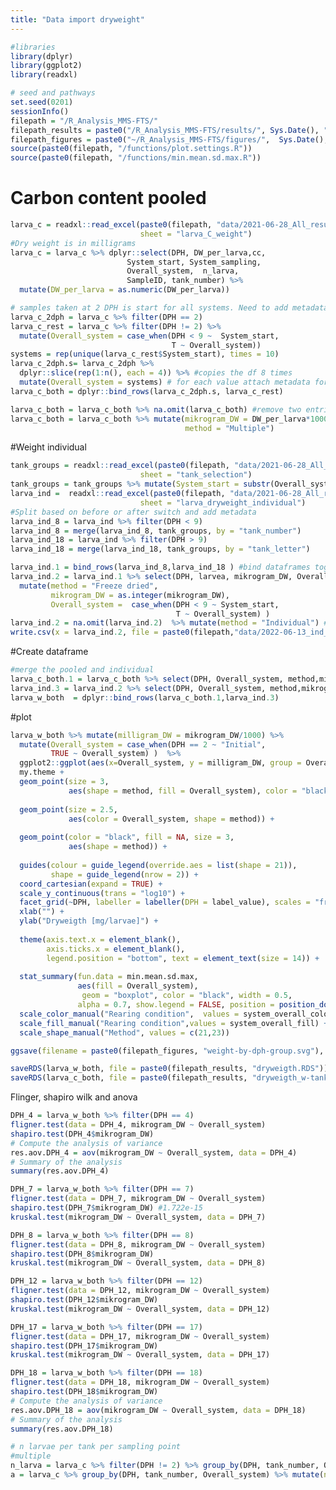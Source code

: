 ```yaml
---
title: "Data import dryweight"
---
```

```r
#libraries
library(dplyr)
library(ggplot2)
library(readxl)
```

```r
# seed and pathways
set.seed(0201)
sessionInfo()
filepath = "/R_Analysis_MMS-FTS/"
filepath_results = paste0("/R_Analysis_MMS-FTS/results/", Sys.Date(), "_")
filepath_figures = paste0("~/R_Analysis_MMS-FTS/figures/",  Sys.Date(), "_")
source(paste0(filepath, "/functions/plot.settings.R"))
source(paste0(filepath, "/functions/min.mean.sd.max.R"))
```

# Carbon content pooled
```r
larva_c = readxl::read_excel(paste0(filepath, "data/2021-06-28_All_results.xlsx"), 
                             sheet = "larva_C_weight")
#Dry weight is in milligrams
larva_c = larva_c %>% dplyr::select(DPH, DW_per_larva,cc, 
                          System_start, System_sampling, 
                          Overall_system,  n_larva, 
                          SampleID, tank_number) %>%
  mutate(DW_per_larva = as.numeric(DW_per_larva)) 

# samples taken at 2 DPH is start for all systems. Need to add metadata to these values and attach for each system
larva_c_2dph = larva_c %>% filter(DPH == 2) 
larva_c_rest = larva_c %>% filter(DPH != 2) %>% 
  mutate(Overall_system = case_when(DPH < 9 ~  System_start, 
                                    T ~ Overall_system))
systems = rep(unique(larva_c_rest$System_start), times = 10)
larva_c_2dph.s= larva_c_2dph %>% 
  dplyr::slice(rep(1:n(), each = 4)) %>% #copies the df 8 times
  mutate(Overall_system = systems) # for each value attach metadata for each tank
larva_c_both = dplyr::bind_rows(larva_c_2dph.s, larva_c_rest)

larva_c_both = larva_c_both %>% na.omit(larva_c_both) #remove two entries that are missing data. both on 7DPH, one from tank T1 (MMS-), one from T12 (FTS-)
larva_c_both = larva_c_both %>% mutate(mikrogram_DW = DW_per_larva*1000, 
                                       method = "Multiple") 
```
#Weight individual
```r
tank_groups = readxl::read_excel(paste0(filepath, "data/2021-06-28_All_results.xlsx"), 
                             sheet = "tank_selection")
tank_groups = tank_groups %>% mutate(System_start = substr(Overall_system, start = 1, stop = 4) ) 
larva_ind =  readxl::read_excel(paste0(filepath, "data/2021-06-28_All_results.xlsx"), 
                             sheet = "larva_dryweight_individual")
#Split based on before or after switch and add metadata
larva_ind_8 = larva_ind %>% filter(DPH < 9)
larva_ind_8 = merge(larva_ind_8, tank_groups, by = "tank_number") 
larva_ind_18 = larva_ind %>% filter(DPH > 9)
larva_ind_18 = merge(larva_ind_18, tank_groups, by = "tank_letter") 

larva_ind.1 = bind_rows(larva_ind_8,larva_ind_18 ) #bind dataframes toghether
larva_ind.2 = larva_ind.1 %>% select(DPH, larvea, mikrogram_DW, Overall_system , System_start) %>% 
  mutate(method = "Freeze dried", 
         mikrogram_DW = as.integer(mikrogram_DW), 
         Overall_system =  case_when(DPH < 9 ~ System_start, 
                                     T ~ Overall_system) )  
larva_ind.2 = na.omit(larva_ind.2)  %>% mutate(method = "Individual") #remove samlpes without any weight 
write.csv(x = larva_ind.2, file = paste0(filepath,"data/2022-06-13_ind_weight.csv"))
```

#Create dataframe
```r
#merge the pooled and individual
larva_c_both.1 = larva_c_both %>% select(DPH, Overall_system, method,mikrogram_DW )
larva_ind.3 = larva_ind.2 %>% select(DPH, Overall_system, method,mikrogram_DW )
larva_w_both  = dplyr::bind_rows(larva_c_both.1,larva_ind.3) 
```

#plot
```r
larva_w_both %>% mutate(milligram_DW = mikrogram_DW/1000) %>% 
  mutate(Overall_system = case_when(DPH == 2 ~ "Initial", 
         TRUE ~ Overall_system) )  %>% 
  ggplot2::ggplot(aes(x=Overall_system, y = milligram_DW, group = Overall_system, shape = method)) + 
  my.theme + 
  geom_point(size = 3, 
             aes(shape = method, fill = Overall_system), color = "black") + 
  
  geom_point(size = 2.5,  
             aes(color = Overall_system, shape = method)) + 
  
  geom_point(color = "black", fill = NA, size = 3, 
             aes(shape = method)) + 
  
  guides(colour = guide_legend(override.aes = list(shape = 21)), 
         shape = guide_legend(nrow = 2)) + 
  coord_cartesian(expand = TRUE) + 
  scale_y_continuous(trans = "log10") + 
  facet_grid(~DPH, labeller = labeller(DPH = label_value), scales = "free_x", space = "free_x") + 
  xlab("") + 
  ylab("Dryweigth [mg/larvae]") + 
  
  theme(axis.text.x = element_blank(), 
        axis.ticks.x = element_blank(), 
        legend.position = "bottom", text = element_text(size = 14)) + 
  
  stat_summary(fun.data = min.mean.sd.max,
               aes(fill = Overall_system),
                geom = "boxplot", color = "black", width = 0.5,
               alpha = 0.7, show.legend = FALSE, position = position_dodge2()) + 
  scale_color_manual("Rearing condition",  values = system_overall_color) + 
  scale_fill_manual("Rearing condition",values = system_overall_fill) + 
  scale_shape_manual("Method", values = c(21,23))   

ggsave(filename = paste0(filepath_figures, "weight-by-dph-group.svg"), width = 180, height = 100, units = "mm")
```

```r
saveRDS(larva_w_both, file = paste0(filepath_results, "dryweigth.RDS"))
saveRDS(larva_c_both, file = paste0(filepath_results, "dryweigth_w-tank.RDS"))
```

Flinger, shapiro wilk and anova
```r
DPH_4 = larva_w_both %>% filter(DPH == 4)
fligner.test(data = DPH_4, mikrogram_DW ~ Overall_system)
shapiro.test(DPH_4$mikrogram_DW)
# Compute the analysis of variance
res.aov.DPH_4 = aov(mikrogram_DW ~ Overall_system, data = DPH_4)
# Summary of the analysis
summary(res.aov.DPH_4)
```

```r
DPH_7 = larva_w_both %>% filter(DPH == 7)
fligner.test(data = DPH_7, mikrogram_DW ~ Overall_system)
shapiro.test(DPH_7$mikrogram_DW) #1.722e-15
kruskal.test(mikrogram_DW ~ Overall_system, data = DPH_7)
```

```r
DPH_8 = larva_w_both %>% filter(DPH == 8)
fligner.test(data = DPH_8, mikrogram_DW ~ Overall_system)
shapiro.test(DPH_8$mikrogram_DW)
kruskal.test(mikrogram_DW ~ Overall_system, data = DPH_8)
```
```r
DPH_12 = larva_w_both %>% filter(DPH == 12)
fligner.test(data = DPH_12, mikrogram_DW ~ Overall_system)
shapiro.test(DPH_12$mikrogram_DW)
kruskal.test(mikrogram_DW ~ Overall_system, data = DPH_12)
```

```r
DPH_17 = larva_w_both %>% filter(DPH == 17)
fligner.test(data = DPH_17, mikrogram_DW ~ Overall_system)
shapiro.test(DPH_17$mikrogram_DW)
kruskal.test(mikrogram_DW ~ Overall_system, data = DPH_17)
```
```r
DPH_18 = larva_w_both %>% filter(DPH == 18)
fligner.test(data = DPH_18, mikrogram_DW ~ Overall_system)
shapiro.test(DPH_18$mikrogram_DW)
# Compute the analysis of variance
res.aov.DPH_18 = aov(mikrogram_DW ~ Overall_system, data = DPH_18)
# Summary of the analysis
summary(res.aov.DPH_18)
```

```r
# n larvae per tank per sampling point 
#multiple
n_larva = larva_c %>% filter(DPH != 2) %>% group_by(DPH, tank_number, Overall_system) %>% mutate(n_larva = as.numeric(n_larva)) %>% summarise(n = n(), larvae = sum(n_larva))
a = larva_c %>% group_by(DPH, tank_number, Overall_system) %>% mutate(n_larva = as.numeric(n_larva)) %>% summarise(n = n() ) 
```